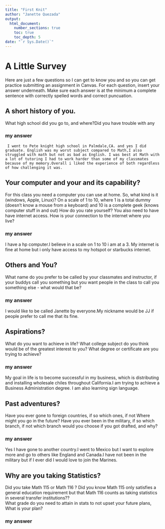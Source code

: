 ```yaml
---
title: "First Knit"
author: "Janette Quezada"
output: 
  html_document:
    number_sections: true
    toc: true
    toc_depth: 5
date: "`r Sys.Date()`"   
---
```


# A Little Survey

Here are just a few questions so I can get to know you and so you can get practice submitting an assignment in Canvas.  For each question, insert your answer underneath. Make sure each answer is at the minimum a complete sentence with correctly spelled words and correct puncuation. 

## A short history of you.  
What high school did you go to, and where?Did you have trouble with any   
  
### my answer     
  

     I went to Pete knight high school in Palmdale,CA. and yes I did graduate. English was my worst subject compared to Math,I also struggled with math but not as bad as English. I was best at Math with a lot of tutoring I had to work harder than some of my classmates because of my memory.Overall i liked the experience of both regardless of how challenging it was.   


## Your computer and your and its capability?  
 For this class  you need a computer you can use at home.  So, what kind is it (windows, Apple, Linux)?  On a scale of 1 to 10, where 1 is a total dummy (doesn't know a mouse from a keyboard) and 10 is a complete geek (knows computer stuff in and out) How do you rate yourself?  You also need to have have internet access. How is your connection to the internet where you live?

### my answer   
  
I have a hp computer.I believe in a scale on 1 to 10 i am at a 3. My internet is fine at home but i only have access to my hotspot or starbucks internet.

## Others and You?   
What name do you prefer to be called by your classmates and instructor, if your buddys call you something but you want people in the class to call you something else - what would that be? 

### my answer     
  
   I would like to be called Janette by everyone.My nickname would be JJ if people prefer to call me that its fine.
 




## Aspirations?   
What do you want to achieve in life?  What college subject do you think would be of the greatest interest to you? What degree or certificate are you trying to achieve?

### my answer     
  
   My goal in life is to become successful in my business, which is distributing and installing wholesale chiles throughout California.I am trying to achieve a Business Administration degree.  I am also learning sign language.
 




## Past adventures?  
Have you ever gone to foreign countries, if so which ones, if not Where might you go in the future?  Have you ever been in the military, if so which branch, if not which branch would you choose if you got drafted, and why?

### my answer     
  
   
  Yes I have gone to another country.I went to Mexico but I want to explore more and go to others like England and Canada.I have not been in the military but if I ever did I would love to join the Marines.




## Why are you taking Statistics?  
Did you take Math 115 or Math 116 ?  Did you know Math 115 only satisfies a general education requirement but that Math 116 counts as taking statistics in several transfer institutions??  
What grade do you need to attain in stats to not upset your future plans, What is your plan?  
 

### my answer     
  
   
 






  




